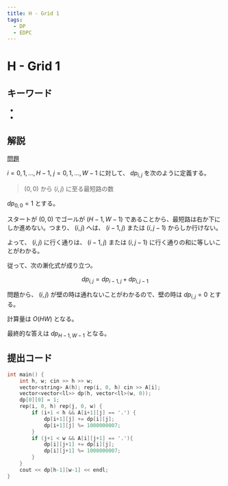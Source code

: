 ```yaml
---
title: H - Grid 1
tags:
  - DP
  - EDPC
---
```


# H - Grid 1

## キーワード


- <Tag tag="DP" />
- <Tag tag="EDPC" />

## 解説

[問題](https://atcoder.jp/contests/dp/tasks/dp_h)

$i=0,1,\dots,H-1, ~ j=0,1,\dots,W-1$ に対して、 $dp_{i,j}$ を次のように定義する。

> $(0,0)$ から $(i,j)$ に至る最短路の数

$dp_{0,0} = 1$ とする。

スタートが $(0,0)$ でゴールが $(H-1,W-1)$ であることから、最短路は右か下にしか進めない。つまり、 $(i,j)$ へは、 $(i-1,j)$ または $(i,j-1)$ からしか行けない。

よって、 $(i,j)$ に行く通りは、 $(i-1,j)$ または $(i,j-1)$ に行く通りの和に等しいことがわかる。

従って、次の漸化式が成り立つ。

$$
dp_{i,j} = dp_{i-1,j} + dp_{i,j-1}
$$

問題から、 $(i,j)$ が壁の時は通れないことがわかるので、壁の時は $dp_{i,j} = 0$ とする。

計算量は $O(HW)$ となる。

最終的な答えは $dp_{H-1,W-1}$ となる。

## 提出コード

```cpp
int main() {
    int h, w; cin >> h >> w;
    vector<string> A(h); rep(i, 0, h) cin >> A[i];
    vector<vector<ll>> dp(h, vector<ll>(w, 0));
    dp[0][0] = 1;
    rep(i, 0, h) rep(j, 0, w) {
        if (i+1 < h && A[i+1][j] == '.') {
            dp[i+1][j] += dp[i][j];
            dp[i+1][j] %= 1000000007;
        }
        if (j+1 < w && A[i][j+1] == '.'){
            dp[i][j+1] += dp[i][j];
            dp[i][j+1] %= 1000000007;
        }
    }
    cout << dp[h-1][w-1] << endl;
}
```

